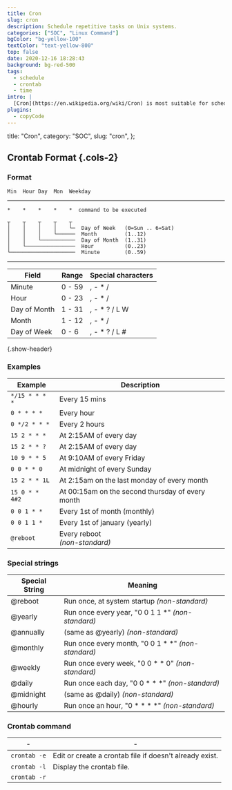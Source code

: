 ```yaml
---
title: Cron
slug: cron
description: Schedule repetitive tasks on Unix systems.
categories: ["SOC", "Linux Command"]
bgColor: "bg-yellow-100"
textColor: "text-yellow-800"
top: false
date: 2020-12-16 18:28:43
background: bg-red-500
tags:
  - schedule
  - crontab
  - time
intro: |
  [Cron](https://en.wikipedia.org/wiki/Cron) is most suitable for scheduling repetitive tasks. Scheduling one-time tasks can be accomplished using the associated at utility.
plugins:
  - copyCode
---
```


  title: "Cron",
  category: "SOC",
  slug: "cron",
};

## Crontab Format {.cols-2}

### Format

```
Min  Hour Day  Mon  Weekday
```

---

```
*    *    *    *    *  command to be executed
```

```
┬    ┬    ┬    ┬    ┬
│    │    │    │    └─  Day of Week   (0=Sun .. 6=Sat)
│    │    │    └──────  Month         (1..12)
│    │    └───────────  Day of Month  (1..31)
│    └────────────────  Hour          (0..23)
└─────────────────────  Minute        (0..59)
```

---

| Field        | Range  | Special characters |
| ------------ | ------ | ------------------ |
| Minute       | 0 - 59 | , - \* /           |
| Hour         | 0 - 23 | , - \* /           |
| Day of Month | 1 - 31 | , - \* ? / L W     |
| Month        | 1 - 12 | , - \* /           |
| Day of Week  | 0 - 6  | , - \* ? / L #     |

{.show-header}

### Examples

| Example        | Description                                      |
| -------------- | ------------------------------------------------ |
| `*/15 * * * *` | Every 15 mins                                    |
| `0 * * * *`    | Every hour                                       |
| `0 */2 * * *`  | Every 2 hours                                    |
| `15 2 * * *`   | At 2:15AM of every day                           |
| `15 2 * * ?`   | At 2:15AM of every day                           |
| `10 9 * * 5`   | At 9:10AM of every Friday                        |
| `0 0 * * 0`    | At midnight of every Sunday                      |
| `15 2 * * 1L`  | At 2:15am on the last monday of every month      |
| `15 0 * * 4#2` | At 00:15am on the second thursday of every month |
| `0 0 1 * *`    | Every 1st of month (monthly)                     |
| `0 0 1 1 *`    | Every 1st of january (yearly)                    |
| `@reboot`      | Every reboot <br>_(non-standard)_                |

### Special strings

| Special String | Meaning                                              |
| -------------- | ---------------------------------------------------- |
| @reboot        | Run once, at system startup _(non-standard)_         |
| @yearly        | Run once every year, "0 0 1 1 \*" _(non-standard)_   |
| @annually      | (same as @yearly) _(non-standard)_                   |
| @monthly       | Run once every month, "0 0 1 \* \*" _(non-standard)_ |
| @weekly        | Run once every week, "0 0 \* \* 0" _(non-standard)_  |
| @daily         | Run once each day, "0 0 \* \* \*" _(non-standard)_   |
| @midnight      | (same as @daily) _(non-standard)_                    |
| @hourly        | Run once an hour, "0 \* \* \* \*" _(non-standard)_   |

### Crontab command

| -            | -                                                                       |
| ------------ | ----------------------------------------------------------------------- |
| `crontab -e` | Edit or create a crontab file if doesn't already exist.                 |
| `crontab -l` | Display the crontab file.                                               |
| `crontab -r`